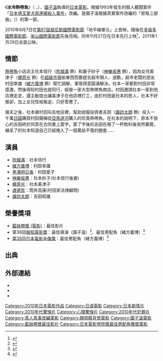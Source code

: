 {{noteTA
|T=zh-cn:冰冷熱帶魚; zh-tw:死魚; zh-hk:冷血金魚佬;
|G1=Show
|G2=Movie
|1=zh-hans:冰冷熱帶魚;zh-hk:冷血金魚佬;zh-tw:死魚;}}

{{Infobox Film
| name               = 冰冷熱帶魚
| original_name      = {{lang|ja|冷たい熱帯魚}}
| cn_name = 冰冷熱帶魚
| tw_name = 死魚
| hk_name = 冷血金魚佬
| image              = Cold fish.jpg
| cn_image           = 
| hk_image           = 
| tw_image           = 
| caption            = 
| image_size         =
| director           = [[園子温|園子温]]
| executive_producer =
| producer           = '''製作'''<br />[[杉原晃史|杉原晃史]]<br />'''製作人'''<br />[[千葉善紀|千葉善紀]]<br />[[木村俊樹|木村俊樹]]
| writer             = 
| screenplay         = [[園子温|園子温]]<br />{{lang|ja|[[高橋ヨシキ|高橋ヨシキ]]}}
| story              = 
| based on            = 
| narrator           = 
| production_supervisor = 
| starring           = [[吹越滿|吹越滿]]<br />[[緒方義博|緒方義博]]<br />[[黑澤明日香|黑澤明日香]]<br />[[神樂坂惠|神樂坂惠]] 等
| music              = [[原田智英|原田智英]]
| maintheme          =
| opentheme          =
| endtheme           =
| cinematography     = [[木村信也|木村信也]]
| editing            = [[伊藤潤一|伊藤潤一]]
| sound             =
| studio             = [[日活|日活]]
| distributor        = {{ubl|日本：[[日活|日活]]|香港：安樂影片有限公司}}
| released           = {{flagicon|ITA}} 2010年9月7日<br />{{flagicon|JPN}} 2011年1月29日<br />{{flagicon|HK}} 2012年4月18日
| sec-title          = 
| rate               = 
| runtime            = 146分鐘
| country            = {{JPN}}
| language           = [[日語|日語]]
| imdb_id            = 1632547
| amg_id             = 
| budget             = 
| gross              = 
| preceded_by        = 
| followed_by        = 
}}
《'''冰冷熱帶魚'''》（{{lang-ja|'''冷たい熱帯魚'''}} ，{{lang-en|'''Cold FIsh'''}}），[[園子溫|園子溫]]執導的[[日本電影|日本電影]]。根據1993年發生的駭人聽聞案件「[[日本埼玉愛犬家連續殺人事件|日本埼玉愛犬家連續殺人事件]]」改編。是園子溫根據真實案件改編的「房租三部曲」（{{lang|ja|家賃3部作}}）的第一部。

2010年9月7日在[[第67屆威尼斯國際電影節|第67屆威尼斯國際電影節]]「地平線單元」上首映，隨後在[[多倫多國際電影節|多倫多國際電影節]]、[[釜山國際電影節|釜山國際電影節]]先後亮相。同年11月27日在日本先行上映<ref>{{cite web|url=http://www.cinematoday.jp/page/N0028588|script-title=ja:17歳美少女をショックで号泣させた! 過激描写でR18指定の園子温監督『冷たい熱帯魚』|publisher=cinema today|date=2010-11-27|accessdate=2012-03-12|archive-date=2011-12-28|archive-url=https://web.archive.org/web/20111228071316/http://www.cinematoday.jp/page/N0028588|dead-url=no}}</ref>，2011年1月29日全面公映。

== 情節 ==
[[熱帶魚|熱帶魚]]小店店主社本信行（[[吹越滿|吹越滿]] 飾）和妻子妙子（[[神樂坂惠|神樂坂惠]] 飾），因為女兒美津子（[[梶原光|梶原光]] 飾）在[[超級市場|超級市場]]偷東西而要趕去超市領人、道歉。超市老闆的朋友村田幸雄（[[緒方義博|緒方義博]] 飾）幫忙調解，事情得意圓滿解決。社本一家都對村田非常感激，然後得知村田也是同行，經營一家大型熱帶魚商店。村田邀請社本一家到他店裡走走，還主動提出讓美津子在他店裡打工，由於村田是社本的恩人，社本不好推卻，加上女兒性格叛逆，只好答應了。

幾天之後，社本被村田叫去他店裡，幫助說服投資者吉田（[[諏訪太朗|諏訪太朗]] 飾）投入一千萬[[日圓|日圓]]購買村田聲稱從[[亞馬遜河|亞馬遜河]]購入的珍貴熱帶魚。在社本的說明下，原本不放心的吉田終於同意在合同書上簽字。簽了字後的吉田在喝了一杯飲料後突然暴斃，嚇呆了的社本知道自己已經捲入了一個萬劫不復的圈套……

== 演員 ==
* [[吹越滿|吹越滿]]：社本信行
* [[緒方義博|緒方義博]]：村田幸雄
* [[黑澤明日香|黑澤明日香]]：村田愛子
* [[神樂坂惠|神樂坂惠]]：社本妙子(社本信行後妻)
* [[梶原光|梶原光]]：社本美津子
* [[渡邊哲|渡邊哲]]：筒井高康(村田家法律顧問)
* [[諏訪太朗|諏訪太朗]]：吉田昭雄

== 榮譽獎項 ==
*[[藍絲帶獎_(電影)|藍絲帶獎 (電影)]]：最佳影片
*第36回[[報知電影獎|報知電影獎]]：最佳導演（園子温）<ref>{{cite web |url=http://cinemahochi.yomiuri.co.jp/topics/news/20111129-OHT1T00004.htm |script-title=ja:園子温監督、11・11入籍に続く喜び…第36回報知映画賞 |publisher=電影報知 |date=2011-11-29 |archiveurl=https://archive.is/20120711215126/http://cinemahochi.yomiuri.co.jp/topics/news/20111129-OHT1T00004.htm |archivedate=2012-07-11 |deadurl=yes |accessdate=2012-03-12 }}</ref>、最佳男配角（緒方義博）<ref>{{cite web |url=http://cinemahochi.yomiuri.co.jp/topics/news/20111129-OHT1T00002.htm |script-title=ja:でんでん、芸歴31年初めての賞…第36回報知映画賞 |publisher=電影報知 |date=2011-11-29 |archiveurl=https://archive.is/20120717233434/http://cinemahochi.yomiuri.co.jp/topics/news/20111129-OHT1T00002.htm |archivedate=2012-07-17 |deadurl=yes |accessdate=2012-03-12 }}</ref>
*[[第35回日本電影金像獎|第35回日本電影金像獎]]：最佳男配角（緒方義博）<ref>{{Cite web |url=http://www.japan-academy-prize.jp/prizes/35.html |script-title=ja:第35回日本アカデミー賞優秀賞発表! |accessdate=2012-03-12 |archive-date=2013-05-24 |archive-url=https://archive.is/20130524150432/http://www.japan-academy-prize.jp/prizes/?t=35 |dead-url=no }}</ref>

== 出典 ==
{{Reflist}}

== 外部連結 ==
* {{IMDb title}}
* {{Rotten Tomatoes}}
* {{Douban}}

{{园子温}}
{{藍絲帶獎最佳影片}}

{{DEFAULTSORT:Tsumetai Nettaigyo}}
[[Category:2010年日本電影作品|Category:2010年日本電影作品]]
[[Category:日语電影|Category:日语電影]]
[[Category:日本劇情片|Category:日本劇情片]]
[[Category:2010年代驚悚片|Category:2010年代驚悚片]]
[[Category:心理驚悚片|Category:心理驚悚片]]
[[Category:2010年代犯罪片|Category:2010年代犯罪片]]
[[Category:真人真事改編電影|Category:真人真事改編電影]]
[[Category:靜岡縣背景電影|Category:靜岡縣背景電影]]
[[Category:園子溫電影|Category:園子溫電影]]
[[Category:藍絲帶獎最佳影片|Category:藍絲帶獎最佳影片]]
[[Category:日本電影學院獎最佳男配角獲獎電影|Category:日本電影學院獎最佳男配角獲獎電影]]